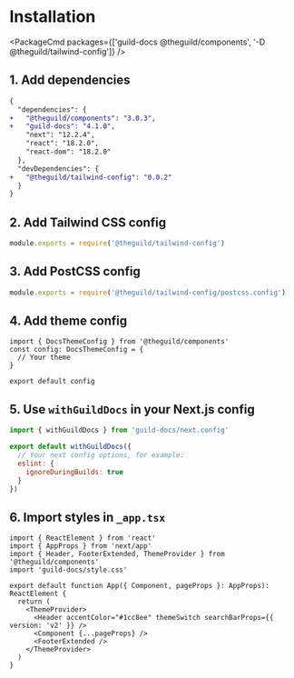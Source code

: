 
# Installation

<PackageCmd packages={['guild-docs @theguild/components', '-D @theguild/tailwind-config']} />

## 1. Add dependencies

```diff filename="package.json"
{
  "dependencies": {
+   "@theguild/components": "3.0.3",
+   "guild-docs": "4.1.0",
    "next": "12.2.4",
    "react": "18.2.0",
    "react-dom": "18.2.0"
  },
  "devDependencies": {
+   "@theguild/tailwind-config": "0.0.2"
  }
}
```

## 2. Add Tailwind CSS config

```js filename="tailwind.config.cjs"
module.exports = require('@theguild/tailwind-config')
```

## 3. Add PostCSS config

```js filename="postcss.config.js"
module.exports = require('@theguild/tailwind-config/postcss.config')
```

## 4. Add theme config

```tsx filename="theme.config.tsx"
import { DocsThemeConfig } from '@theguild/components'
const config: DocsThemeConfig = {
  // Your theme
}

export default config
```

## 5. Use `withGuildDocs` in your Next.js config

```js filename="next.config.mjs" /withGuildDocs/
import { withGuildDocs } from 'guild-docs/next.config'

export default withGuildDocs({
  // Your next config options, for example:
  eslint: {
    ignoreDuringBuilds: true
  }
})
```

## 6. Import styles in `_app.tsx`

```tsx filename="src/pages/_app.tsx" {4,10}
import { ReactElement } from 'react'
import { AppProps } from 'next/app'
import { Header, FooterExtended, ThemeProvider } from '@theguild/components'
import 'guild-docs/style.css'

export default function App({ Component, pageProps }: AppProps): ReactElement {
  return (
    <ThemeProvider>
      <Header accentColor="#1cc8ee" themeSwitch searchBarProps={{ version: 'v2' }} />
      <Component {...pageProps} />
      <FooterExtended />
    </ThemeProvider>
  )
}
```
